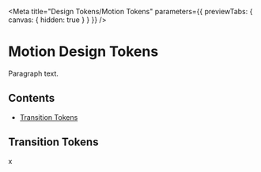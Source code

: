 

<Meta
  title="Design Tokens/Motion Tokens"
  parameters={{ previewTabs: { canvas: { hidden: true } } }}
/>

# Motion Design Tokens

Paragraph text.

## Contents

<nav>
  <ul style={{ marginTop: "20px", paddingLeft: "20px" }}>
    <li>
      <a href="#transitions">Transition Tokens</a>
    </li>
  </ul>
</nav>

<section id="transitions" style={{ marginTop: "60px" }}>

## Transition Tokens

x

<Transitions />

</section>
